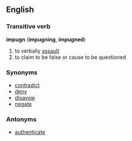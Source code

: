== English ==
===Transitive verb===
'''impugn''' ('''impugning''', '''impugned''')
# to verbally [[assault]]
# to claim to be false or cause to be questioned

=== Synonyms ===
*[[contradict]]
*[[deny]]
*[[disavow]]
*[[negate]]

=== Antonyms ===
*[[authenticate]]